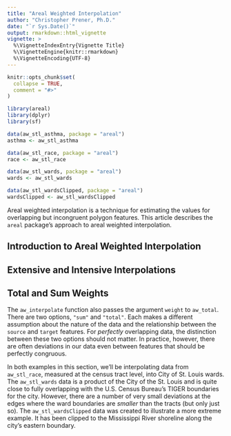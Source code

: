 ```yaml
---
title: "Areal Weighted Interpolation"
author: "Christopher Prener, Ph.D."
date: "`r Sys.Date()`"
output: rmarkdown::html_vignette
vignette: >
  %\VignetteIndexEntry{Vignette Title}
  %\VignetteEngine{knitr::rmarkdown}
  %\VignetteEncoding{UTF-8}
---
```


```r
knitr::opts_chunk$set(
  collapse = TRUE,
  comment = "#>"
)

library(areal)
library(dplyr)
library(sf)

data(aw_stl_asthma, package = "areal")
asthma <- aw_stl_asthma

data(aw_stl_race, package = "areal")
race <- aw_stl_race

data(aw_stl_wards, package = "areal")
wards <- aw_stl_wards

data(aw_stl_wardsClipped, package = "areal")
wardsClipped <- aw_stl_wardsClipped
```

Areal weighted interpolation is a technique for estimating the values for overlapping but incongruent polygon features. This article describes the `areal` package's approach to areal weighted interpolation. 

## Introduction to Areal Weighted Interpolation

## Extensive and Intensive Interpolations

## Total and Sum Weights
The `aw_interpolate` function also passes the argument `weight` to `aw_total`. There are two options, `"sum"` and `"total"`. Each makes a different assumption about the nature of the data and the relationship between the `source` and `target` features. For *perfectly* overlapping data, the distinction between these two options should not matter. In practice, however, there are often deviations in our data even between features that should be perfectly congruous.

In both examples in this section, we'll be interpolating data from `aw_stl_race`, measured at the census tract level, into City of St. Louis wards. The `aw_stl_wards` data is a product of the City of the St. Louis and is quite close to fully overlapping with the U.S. Census Bureau's TIGER boundaries for the city. However, there are a number of very small deviations at the edges where the ward boundaries are *smaller* than the tracts (but only just so). The `aw_stl_wardsClipped` data was created to illustrate a more extreme example. It has been clipped to the Mississippi River shoreline along the city's eastern boundary.
